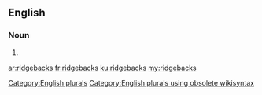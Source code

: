 ==English==

===Noun===
{{head|en}}

# {{plural of|ridgeback}}

[[Category:English plurals]][[Category:English plurals using obsolete wikisyntax]]

[[ar:ridgebacks]]
[[fr:ridgebacks]]
[[ku:ridgebacks]]
[[my:ridgebacks]]